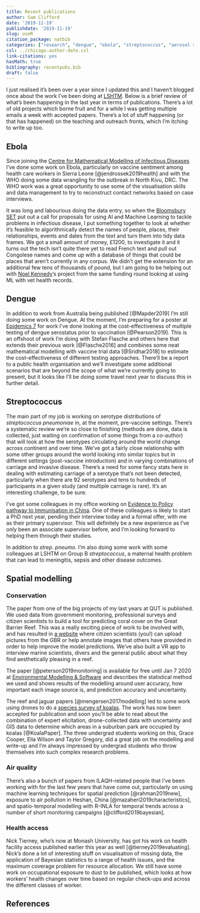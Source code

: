 ```yaml
---
title: Recent publications
author: Sam Clifford
date: '2019-11-19'
publishdate: '2019-11-19'
slug: useR
citation_package: natbib
categories: ["research", "dengue", "ebola", "streptococcus", "aerosol science", "reef"]
csl: ../chicago-author-date.csl
link-citations: yes
hasMath: true
bibliography: recentpubs.bib
draft: false
---
```


I just realised it's been over a year since I updated this and I haven't blogged once about the work I've been doing at [LSHTM](https://www.lshtm.ac.uk/). Below is a brief review of what's been happening in the last year in terms of publications. There's a lot of old projects which borne fruit and for a while I was getting multiple emails a week with accepted papers. There's a lot of stuff happening (or that has happened) on the teaching and outreach fronts, which I'm itching to write up too. 

## Ebola

Since joining the [Centre for Mathematical Modelling of Infectious Diseases](https://www.lshtm.ac.uk/research/centres/centre-mathematical-modelling-infectious-diseases) I've done some work on Ebola, particularly on vaccine sentiment among health care workers in Sierra Leone [@jendrossek2019health] and with the WHO doing some data wrangling for the outbreak in North Kivu, DRC. The WHO work was a great opportunity to use some of the visualisation skills and data management to try to reconstruct contact networks based on case interviews.

It was long and labourious doing the data entry, so when the [Bloomsbury SET](https://bloomsburyset.org.uk/) put out a call for proposals for using AI and Machine Learning to tackle problems in infectious disease, I put something together to look at whether it's feasible to algorithmically detect the names of people, places, their relationships, events and dates from the text and turn them into tidy data frames. We got a small amount of money, £1200, to investigate it and it turns out the tech isn't quite there yet to read French text and pull out Congolese names and come up with a database of things that could be places that aren't currently in any corpus. We didn't get the extension for an additional few tens of thousands of pound, but I am going to be helping out with [Noel Kennedy](https://www.rvc.ac.uk/about/our-people/noel-kennedy)'s project from the same funding round looking at using ML with vet health records.

## Dengue

In addition to work from Australia being published [@Mapder2019] I'm still doing some work on Dengue. At the moment, I'm preparing for a poster at [Epidemics 7](https://www.elsevier.com/events/conferences/international-conference-on-infectious-disease-dynamics) for work I've done looking at the cost-effectiveness of multiple testing of dengue serostatus prior to vaccination [@Pearson2019]. This is an offshoot of work I'm doing with Stefan Flasche and others here that extends their previous work [@Flasche2016] and combines some neat mathematical modelling with vaccine trial data [@Sridhar2018] to estimate the cost-effectiveness of different testing approaches. There'll be a report to a public health organisation and we'll investigate some additional scenarios that are beyond the scope of what we're currently going to present, but it looks like I'll be doing some travel next year to discuss this in further detail.

## Streptococcus

The main part of my job is working on serotype distributions of *streptococcus pneumoniae* in, at the moment, pre-vaccine settings. There's a systematic review we're so close to finishing (methods are done, data is collected, just waiting on confirmation of some things from a co-author) that will look at how the serotypes circulating around the world change across continent and over time. We've got a fairly close relationship with some other groups around the world looking into similar topics but in different settings (post-vaccine introduction) and in varying combinations of carriage and invasive disease. There's a need for some fancy stats here in dealing with estimating carriage of a serotype that's not been detected, particularly when there are 92 serotypes and tens to hundreds of participants in a given study (and multiple carriage is rare). It's an interesting challenge, to be sure. 

I've got some colleagues in my office working on [Evidence to Policy pathway to Immunisation in China](https://www.lshtm.ac.uk/research/centres-projects-groups/modelling-economic-evaluation-vaccines#nihr-epic). One of these colleagues is likely to start a PhD next year, pending their interview today and a formal offer, with me as their primary supervisor. This will definitely be a new experience as I've only been an associate supervisor before, and I'm looking forward to helping them through their studies.

In addition to *strep. pneumo.* I'm also doing some work with some colleagues at LSHTM on Group B *streptococcus*, a maternal health problem that can lead to meningitis, sepsis and other disease outcomes.

## Spatial modelling

### Conservation

The paper from one of the big projects of my last years at QUT is published. We used data from government monitoring, professional surveys and citizen scientists to build a tool for predicting coral cover on the Great Barrier Reef. This was a really exciting piece of work to be involved with, and has resulted in [a website](https://www.virtualreef.org.au/) where citizen scientists (you!) can upload pictures from the GBR or help annotate images that others have provided in order to help improve the model predictions. We've also built a VR app to interview marine scientists, divers and the general public about what they find aesthetically pleasing in a reef.

The paper [@peterson2019monitoring] is available for free until Jan 7 2020 at [Environmental Modelling & Software](https://authors.elsevier.com/c/1a4qX4sKhELBmE) and describes the statistical method we used and shows results of the modelling around user accuracy, how important each image source is, and prediction accuracy and uncertainty.

The reef and jaguar papers [@mengersen2017modelling] led to some work using drones to do a [species survey of koalas](/2018/04/13/koalas/). The work has now been accepted for publication and soon you'll be able to read about the combination of expert elicitation, drone-collected data with uncertainty and GIS data to determine which areas in a suburban park are occupied by koalas [@KoalaPaper]. The three undergrad students working on this, Grace Cooper, Ella Wilson and Taylor Gregory, did a great job on the modelling and write-up and I'm always impressed by undergrad students who throw themselves into such complex research problems.

### Air quality

There's also a bunch of papers from ILAQH-related people that I've been working with for the last few years that have come out, particularly on using machine learning techniques for spatial prediction [@rahman2019new], exposure to air pollution in Heshan, China [@mazaheri2019characteristics], and spatio-temporal modelling with R-INLA for temporal trends across a number of short monitoring campaigns [@clifford2019bayesian].

### Health access

Nick Tierney, who's now at Monash University, has got his work on health facility access published earlier this year as well [@tierney2019evaluating]. Nick's done a lot of interesting stuff on visualisation of missing data,  the application of Bayesian statistics to a range of health issues, and the maximum coverage problem for resource allocation. We still have some work on occupational exposure to dust to be published, which looks at how workers' health changes over time based on regular check-ups and across the different classes of worker.


## References